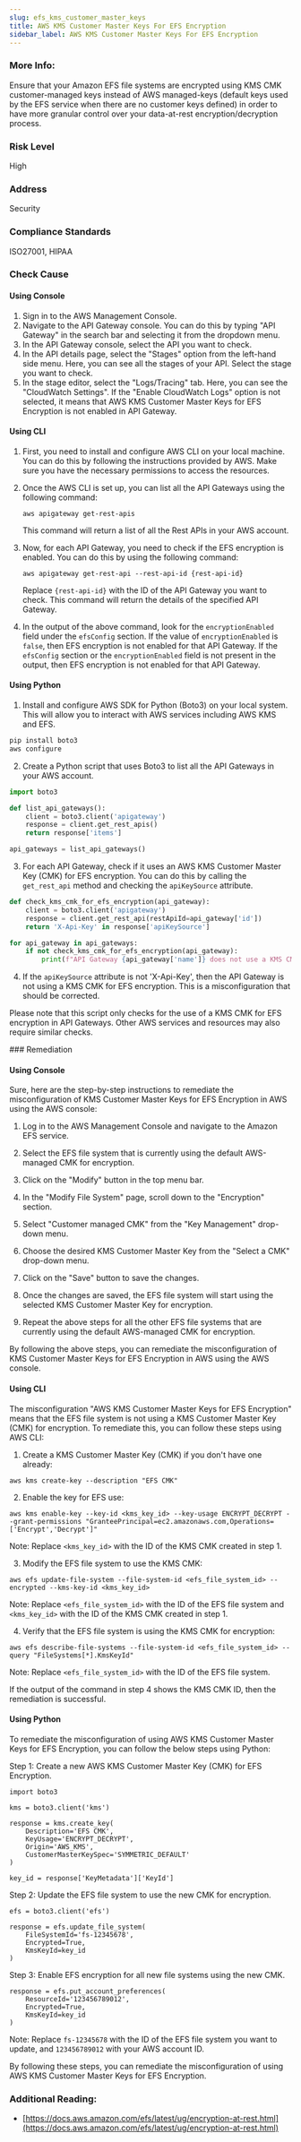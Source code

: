 ```yaml
---
slug: efs_kms_customer_master_keys
title: AWS KMS Customer Master Keys For EFS Encryption
sidebar_label: AWS KMS Customer Master Keys For EFS Encryption
---
```


### More Info:

Ensure that your Amazon EFS file systems are encrypted using KMS CMK customer-managed keys instead of AWS managed-keys (default keys used by the EFS service when there are no customer keys defined) in order to have more granular control over your data-at-rest encryption/decryption process.

### Risk Level

High

### Address

Security

### Compliance Standards

ISO27001, HIPAA



<Tabs><Tab title='Cause'>
### Check Cause

#### Using Console

1. Sign in to the AWS Management Console.
2. Navigate to the API Gateway console. You can do this by typing "API Gateway" in the search bar and selecting it from the dropdown menu.
3. In the API Gateway console, select the API you want to check.
4. In the API details page, select the "Stages" option from the left-hand side menu. Here, you can see all the stages of your API. Select the stage you want to check.
5. In the stage editor, select the "Logs/Tracing" tab. Here, you can see the "CloudWatch Settings". If the "Enable CloudWatch Logs" option is not selected, it means that AWS KMS Customer Master Keys for EFS Encryption is not enabled in API Gateway.

#### Using CLI

1. First, you need to install and configure AWS CLI on your local machine. You can do this by following the instructions provided by AWS. Make sure you have the necessary permissions to access the resources.

2. Once the AWS CLI is set up, you can list all the API Gateways using the following command:
   ```
   aws apigateway get-rest-apis
   ```
   This command will return a list of all the Rest APIs in your AWS account.

3. Now, for each API Gateway, you need to check if the EFS encryption is enabled. You can do this by using the following command:
   ```
   aws apigateway get-rest-api --rest-api-id {rest-api-id}
   ```
   Replace `{rest-api-id}` with the ID of the API Gateway you want to check. This command will return the details of the specified API Gateway.

4. In the output of the above command, look for the `encryptionEnabled` field under the `efsConfig` section. If the value of `encryptionEnabled` is `false`, then EFS encryption is not enabled for that API Gateway. If the `efsConfig` section or the `encryptionEnabled` field is not present in the output, then EFS encryption is not enabled for that API Gateway.

#### Using Python

1. Install and configure AWS SDK for Python (Boto3) on your local system. This will allow you to interact with AWS services including AWS KMS and EFS.

```python
pip install boto3
aws configure
```

2. Create a Python script that uses Boto3 to list all the API Gateways in your AWS account.

```python
import boto3

def list_api_gateways():
    client = boto3.client('apigateway')
    response = client.get_rest_apis()
    return response['items']

api_gateways = list_api_gateways()
```

3. For each API Gateway, check if it uses an AWS KMS Customer Master Key (CMK) for EFS encryption. You can do this by calling the `get_rest_api` method and checking the `apiKeySource` attribute.

```python
def check_kms_cmk_for_efs_encryption(api_gateway):
    client = boto3.client('apigateway')
    response = client.get_rest_api(restApiId=api_gateway['id'])
    return 'X-Api-Key' in response['apiKeySource']

for api_gateway in api_gateways:
    if not check_kms_cmk_for_efs_encryption(api_gateway):
        print(f"API Gateway {api_gateway['name']} does not use a KMS CMK for EFS encryption.")
```

4. If the `apiKeySource` attribute is not 'X-Api-Key', then the API Gateway is not using a KMS CMK for EFS encryption. This is a misconfiguration that should be corrected.

Please note that this script only checks for the use of a KMS CMK for EFS encryption in API Gateways. Other AWS services and resources may also require similar checks.

</Tab>


<Tab title='Remediation'>
### Remediation

#### Using Console

Sure, here are the step-by-step instructions to remediate the misconfiguration of KMS Customer Master Keys for EFS Encryption in AWS using the AWS console:

1. Log in to the AWS Management Console and navigate to the Amazon EFS service.

2. Select the EFS file system that is currently using the default AWS-managed CMK for encryption.

3. Click on the "Modify" button in the top menu bar.

4. In the "Modify File System" page, scroll down to the "Encryption" section.

5. Select "Customer managed CMK" from the "Key Management" drop-down menu.

6. Choose the desired KMS Customer Master Key from the "Select a CMK" drop-down menu.

7. Click on the "Save" button to save the changes.

8. Once the changes are saved, the EFS file system will start using the selected KMS Customer Master Key for encryption.

9. Repeat the above steps for all the other EFS file systems that are currently using the default AWS-managed CMK for encryption.

By following the above steps, you can remediate the misconfiguration of KMS Customer Master Keys for EFS Encryption in AWS using the AWS console.

#### Using CLI

The misconfiguration "AWS KMS Customer Master Keys for EFS Encryption" means that the EFS file system is not using a KMS Customer Master Key (CMK) for encryption. To remediate this, you can follow these steps using AWS CLI:

1. Create a KMS Customer Master Key (CMK) if you don't have one already:
```
aws kms create-key --description "EFS CMK"
```

2. Enable the key for EFS use:
```
aws kms enable-key --key-id <kms_key_id> --key-usage ENCRYPT_DECRYPT --grant-permissions "GranteePrincipal=ec2.amazonaws.com,Operations=['Encrypt','Decrypt']"
```
Note: Replace `<kms_key_id>` with the ID of the KMS CMK created in step 1.

3. Modify the EFS file system to use the KMS CMK:
```
aws efs update-file-system --file-system-id <efs_file_system_id> --encrypted --kms-key-id <kms_key_id>
```
Note: Replace `<efs_file_system_id>` with the ID of the EFS file system and `<kms_key_id>` with the ID of the KMS CMK created in step 1.

4. Verify that the EFS file system is using the KMS CMK for encryption:
```
aws efs describe-file-systems --file-system-id <efs_file_system_id> --query "FileSystems[*].KmsKeyId"
```
Note: Replace `<efs_file_system_id>` with the ID of the EFS file system.

If the output of the command in step 4 shows the KMS CMK ID, then the remediation is successful.

#### Using Python

To remediate the misconfiguration of using AWS KMS Customer Master Keys for EFS Encryption, you can follow the below steps using Python:

Step 1: Create a new AWS KMS Customer Master Key (CMK) for EFS Encryption.

```
import boto3

kms = boto3.client('kms')

response = kms.create_key(
    Description='EFS CMK',
    KeyUsage='ENCRYPT_DECRYPT',
    Origin='AWS_KMS',
    CustomerMasterKeySpec='SYMMETRIC_DEFAULT'
)

key_id = response['KeyMetadata']['KeyId']
```

Step 2: Update the EFS file system to use the new CMK for encryption.

```
efs = boto3.client('efs')

response = efs.update_file_system(
    FileSystemId='fs-12345678',
    Encrypted=True,
    KmsKeyId=key_id
)
```

Step 3: Enable EFS encryption for all new file systems using the new CMK.

```
response = efs.put_account_preferences(
    ResourceId='123456789012',
    Encrypted=True,
    KmsKeyId=key_id
)
```

Note: Replace `fs-12345678` with the ID of the EFS file system you want to update, and `123456789012` with your AWS account ID.

By following these steps, you can remediate the misconfiguration of using AWS KMS Customer Master Keys for EFS Encryption.

### Additional Reading:

- [https://docs.aws.amazon.com/efs/latest/ug/encryption-at-rest.html](https://docs.aws.amazon.com/efs/latest/ug/encryption-at-rest.html) 


</Tab>
</Tabs>
